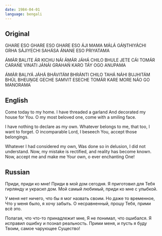 ```yaml
---
date: 1984-04-01
language: bengali
---
```


## Original

GHARE ESO GHARE ESO
GHARE ESO ÁJI MAMA
MÁLÁ GÁṊTHIYÁCHI GRHA SÁJIYECHI
SAHÁSA ÁNANE ESO PRIYATAMA

ÁMÁR BALITE ÁR KICHU NÁI
ÁMÁR JÁHÁ CHILO BHULE JETE CÁI
TOMÁR CARAŃE VINATI JÁNÁI
GRAHAŃ KARO TÁY OGO ANUPAMA

ÁMÁR BALIYÁ JÁHÁ BHÁVITÁM
BHRÁNTI CHILO TAHÁ NÁHI BUJHITÁM
BHÚL BHEUṊGE GECHE SAMVIT ESECHE
TOMÁR KARE MORE NÁO GO MANORAMA

## English

Come today to my home.
I have threaded a garland
And decorated my house for You.
O my most beloved one, come with a smiling face.

I have nothing to declare as my own.
Whatever belongs to me, that too,
I want to forget. O incomparable Lord,
I beseech You, accept those belongings.

Whatever I had considered my own,
Was done so in delusion, I did not understand.
Now, my mistake is rectified,
and reality has become known.
Now, accept me and make me Your own,
о ever enchanting Оne!

## Russian

Приди, приди ко мне!
Приди в мой дом сегодня.
Я приготовил для Тебя гирлянду и украсил дом.
Мой самый любимый, приди ко мне с улыбкой.

У меня нет ничего, что бы я мог назвать своим.
Но даже то временное,
Что у меня было, я хочу забыть.
О несравненный, прошу Тебя, прими всё это.

Полагая, что что-то принадлежит мне,
Я не понимал, что ошибался.
Я исправил ошибку и познал реальность.
Прими меня, и пусть я буду Твоим, самое чарующее Существо!
